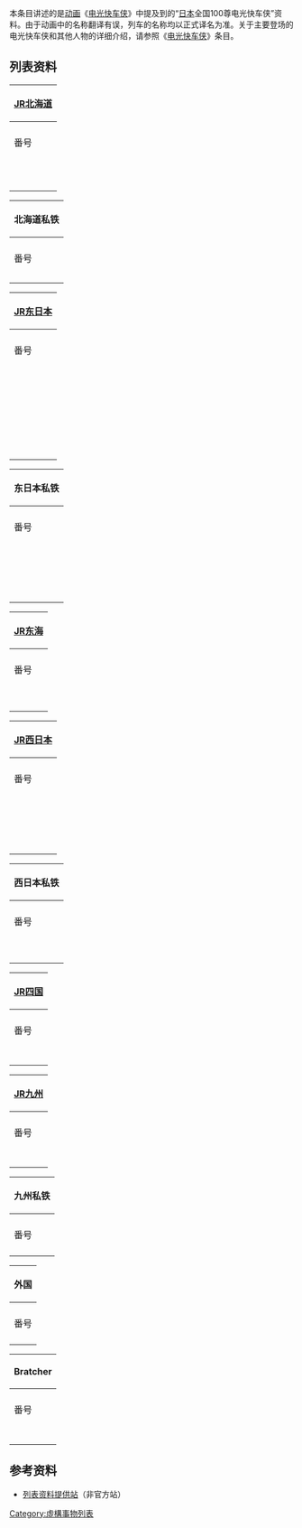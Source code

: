 {{noteTA
|T=zh-hans:100尊电光快车侠列表; zh-hant:100尊電光快車俠列表; zh-cn:100尊铁胆火车侠列表;
|dt=台灣：電光快車俠；大陆：铁胆火车侠；
|1=zh-hans:电光快车侠; zh-hant:電光快車俠; zh-cn:铁胆火车侠;
|d1=台灣：電光快車俠；大陆：铁胆火车侠；
}}
本条目讲述的是[[动画|动画]]《[[电光快车侠|电光快车侠]]》中提及到的“[[日本|日本]]全国100尊电光快车侠”资料。由于动画中的名称翻译有误，列车的名称均以正式译名为准。关于主要登场的电光快车侠和其他人物的详细介绍，请参照《[[电光快车侠|电光快车侠]]》条目。

== 列表资料 ==
{| class="wikitable" width=100% style="text-align: center;"
|- bgcolor=#F5DC47 
!colspan=6 bgcolor=#EFEFEF|'''[[JR北海道|JR北海道]]'''
|- bgcolor=#F5DC47
|-
!番号!!名称!!电车原型!!登场玩具
|-
|{{lang|ja|001}}
|C62蒸汽机车
'''C62'''
|[[蒸汽机车|蒸汽机车]]
[[日本国铁C62型蒸汽机车|C62]]
|
|-
|{{lang|ja|002}}
|{{lang|ja|おおぞら}}
[[大空號列車|大空号列车]]
|[[根室本线|根室本线]]{{lang|ja|{{tsl|ja|国鉄キハ183系気動車|キハ183系}}}}
|
|-
|{{lang|ja|003}}
|{{lang|ja|オホーツク}}
[[鄂霍次克號列車|鄂霍次克号列车]]
|[[石北本线|石北本线]]{{lang|ja|{{tsl|ja|国鉄キハ183系気動車|キハ183系}}}}
|
|-
|{{lang|ja|004}}
|{{lang|ja|快速エアポート}}
[[機場號列車|快速机场号]]
|[[千歳线|千歳线]][[JR北海道721系電聯車|721系]]
|
|-
|{{lang|ja|005}}
|急行宗谷
|[[宗谷本线|宗谷本线]]{{tsl|ja|国鉄キハ183系気動車|キハ183系}}
|
|-
|{{lang|ja|006}}
|{{lang|ja|スーパーホワイトアロー}}
[[神威號列車|超级白箭号列车]]
|[[函馆本线|函馆本线]][[JR北海道785系電聯車|785系]]
|
|-
|{{lang|ja|007}}
|{{lang|ja|スーパー北斗}}
[[超级北斗號列車|超级北斗號列車]]
|[[函馆本线|函馆本线]]{{lang|ja|[[JR北海道Kiha_281系柴聯車|キハ281系]]}}
|
|-
|{{lang|ja|008}}
|{{lang|ja|ハイモ}}
'''[[轨道车|モーターカー]]'''
|{{lang|ja|保線用モーターカー}}
TMC200CS
|
|-
|{{lang|ja|009}}
|[[北斗星号列车|北斗星]]
|东北·函馆本线[[DD51|DD51]]
|
|}
{| class="wikitable" width=100% style="text-align: center;"
|- bgcolor=#F5DC47 
!colspan=6 bgcolor=#EFEFEF| '''北海道私铁'''
|- bgcolor=#F5DC47
|-
!番号!!名称!!电车原型!!登场玩具
|-
|{{lang|ja|010}}
|札幌东西线
|[[東西線_(札幌市營地下鐵)|札幌东西线]]6000系
|
|-
|}
{| class="wikitable" width=100% style="text-align: center;"
|- bgcolor=#F5DC47 
!colspan=6 bgcolor=#EFEFEF|'''[[JR东日本|JR东日本]]'''
|- bgcolor=#F5DC47
|-
!番号!!名称!!电车原型!!登场玩具
|-
|{{lang|ja|011}}
|103系常磐线
|[[常磐线|常磐线]][[日本國鐵103系電聯車|103系]]
|
|-
|{{lang|ja|012}}
|211系
'''211系近郊型'''
|[[东海道线|东海道线]][[日本國鐵211系電聯車|211系]]
|
|-
|{{lang|ja|013}}
|DD19
'''{{tsl|ja|JR東日本DD19形ディーゼル機関車|DD19ロータリー除雪車}}'''
|[[奥羽本线|奥羽本线]]{{tsl|ja|JR東日本DD19形ディーゼル機関車|DD19}}
|
|-
|{{lang|ja|014}}
|{{lang|ja|E1マックス}}
（E1Max）
|[[东北新干线|东北]]·[[上越新干线|上越新干线]]
{{lang|ja|[[新干线E1系电车|E1系マックスあさひ]]}}
|005
MAX
|-
|{{lang|ja|015}}
|{{lang|ja|E2あさま}}
（E2[[浅间号列车|浅间号]]）
|[[北陆新干线|北陆]]·[[东北新干线|东北新干线]]
[[新干线E2系电车|E2系]]
|008
E2Jet
|-
|{{lang|ja|016}}
|{{lang|ja|E3こまち号}}
（E3[[小町号列车|小町号]]）
|[[秋田新干线|秋田新干线]]
[[新干线E3系电车|E3系]]
|014
E3Racer
|-
|{{lang|ja|017}}
|{{lang|ja|E4マックス}}
（E4Max）
|[[东北新干线|东北]]·[[上越新干线|上越新干线]]
{{lang|ja|[[新干线E4系电车|E4系マックスやまびこ]]}}
|019
E4Max
|-
|{{lang|ja|018}}
|EF55
|[[上越线|上越线]]·[[高崎线|高崎线]]EF55
|
|-
|{{lang|ja|019}}
|{{lang|ja|EF58お召し}}
'''[[日本國鐵EF58型電力機車|EF58]]'''
|[[电力机车|电力机车]][[EF58|EF58]]
|
|-
|{{lang|ja|020}}
|[[湘南电车|快速アクティー]]
|[[东海道本线|东海道本线]][[JR東日本215系電力動車組|215系]]
|
|-
|{{lang|ja|021}}
|{{lang|ja|キ100}}
'''{{tsl|ja|国鉄キ100形貨車|キ100ラッセル車}}'''
|{{lang|ja|除雪車キ100}}
|
|-
|{{lang|ja|022}}
|京浜东北线
|[[京濱東北線|京濱東北線]][[209系|209系]]
|
|-
|{{lang|ja|023}}
|{{lang|ja|新特急あかぎ}}
（[[赤城號列車|赤城號]]）
|[[高崎线|高崎线]]{{tsl|ja|国鉄185系電車|185系}}200番台
|
|-
|{{lang|ja|024}}
|{{lang|ja|スーパーあずさ}}
（[[超級梓號列車|超级梓號]]）

|[[中央本线|中央本线]][[E351系|E351系]]
|
|-
|{{lang|ja|025}}
|{{lang|ja|スーパービュー踊り子}}
（[[踊子號列車|超景踴子號]]）
|[[伊东线|伊东线]][[JR東日本251系電力動車組|251系]]
|
|-
|{{lang|ja|026}}
|{{lang|ja|スター21}}
（Star21）
|[[新幹線952型、953型電聯車|高速实验车辆952系]]
|021
Star21
|-
|{{lang|ja|027}}
|{{lang|ja|仙山线ざおう}}
（[[仙山線|仙山線]][[藏王號列車|藏王號]]）
|[[奥羽本线|奥羽本线]][[JR東日本719系電聯車|719系]]5000番台
|
|-
|{{lang|ja|028}}
|中央线
|[[中央线|中央线]]
[[201系|201系]]
|
|-
|{{lang|ja|029}}
|{{lang|ja|つばさ号}}
（[[翼号列车|翼号]]）
|[[山形新干线|山形新干线]][[400系|400系]]
|002
Tsubasa
|-
|{{lang|ja|030}}
|{{lang|ja|特急はつかり}}
（{{tsl|ja|はつかり (列車)|初雁號}}）
|[[東北本线|東北本线]][[日本國鐵485系電力動車組|485系]]1000番台
|
|-
|{{lang|ja|031}}
|{{lang|ja|ドクターイエロー}}
（[[黃博士|黄色医生]]）
|电气·轨道检测实验车辆
925形
|017
Doctor Yellow
|-
|{{lang|ja|032}}
|{{lang|ja|成田エクスプレス}}
（[[成田特快|成田特快]]）
|成田·[[总武本线|总武本线]]253
|010
Fire Nex
|-
|{{lang|ja|033}}
|{{lang|ja|ビューさざなみ}}
（[[細波號列車|景觀細波號]]）
|[[内房线|内房线]][[JR東日本255系電力動車組|255系]]
|
|-
|{{lang|ja|034}}
|{{lang|ja|フレッシュひたち}}
（[[新鮮常陸號列車|新鮮常陸號]]）
|[[常磐线|常磐线]][[JR東日本E653系電力動車組|E653系]]
|变形Box1
|-
|{{lang|ja|035}}
|{{lang|ja|ポリスウイン}}
|实验车辆[[WIN350|WIN350]]
|006
Police Win
|-
|{{lang|ja|036}}
|{{lang|ja|やまびこ号}}
（[[山彦號列車|山彥號]]）
|[[东北新干线|东北新干线]][[200系|200系]]
|变形Box2
|-
|{{lang|ja|037}}
|山手线
|[[山手线|山手线]][[205系|205系]]
|
|}
{| class="wikitable" width=100% style="text-align: center;"
|- bgcolor=#F5DC47 
!colspan=6 bgcolor=#EFEFEF|'''东日本私铁'''
|- bgcolor=#F5DC47
|-
!番号!!名称!!电车原型!!登场玩具
|-
|{{lang|ja|038}}
|{{lang|ja|井の頭線}}
'''{{lang|ja|京王井の頭線}}'''
|{{lang|ja|京王井の頭線3000系}}
|
|-
|{{lang|ja|039}}
|{{lang|ja|上田交通あまがえる}}
'''上田交通5000系'''
|上田交通5000系
|
|-
|{{lang|ja|040}}
|小田急线
'''小田急9000系'''
|[[小田急电铁|小田急电铁]]
9000系
|
|-
|{{lang|ja|041}}
|{{lang|ja|京急ウイング}}
'''京浜急行'''
|[[京濱急行電鐵|京浜急行]][[京急2100型電聯車|2100形]]
|
|-
|{{lang|ja|042}}
|{{lang|ja|京成スカイライナー}}
（[[Skyliner|Skyliner]]）
|[[京成电铁|京成电铁]][[京成AE100型電聯車|京成AE100型電聯車]]
|
|-
|{{lang|ja|043}}
|西武新宿线
'''西武线'''
|[[西武铁道|西武铁道]]新101系
|
|-
|{{lang|ja|044}}
|{{lang|ja|銚子電鉄デキ３}}
|[[铫子电铁|铫子电铁]]{{lang|ja|デキ３}}
|
|-
|{{lang|ja|045}}
|{{lang|ja|ちんちん電車}}
|东京23区内6000系
|
|-
|{{lang|ja|046}}
|东急东横线
|[[东急东横线|东急东横线]]9000系
|
|-
|{{lang|ja|047}}
|{{lang|ja|東武スペーシア}}
|[[东武日光线|东武日光线]]100系
|
|-
|{{lang|ja|048}}
|都营浅草线
|[[都营浅草线|都营浅草线]]5300系
|
|-
|{{lang|ja|049}}
|南部纵贯铁道
'''南部纵贯（{{lang|ja|ゴンスケ}}）'''
|南部纵贯铁道
{{lang|ja|{{tsl|ja|南部縦貫鉄道キハ10形気動車|キハ101系}}}}{{lang|ja|ゴンスケ}}
|
|-
|{{lang|ja|050}}
|{{lang|ja|箱根登山あじさい電車}}
'''箱根登山'''
|{{lang|ja|箱根登山铁道モハ２形}}
|
|-
|{{lang|ja|051}}
|{{lang|ja|北総開発げんこつ電車}}
'''{{lang|ja|北総開発（げんこつ）}}'''
|{{tsl|ja|北総開発鉄道7000形電車|北总公团线7000系}}
|
|-
|{{lang|ja|052}}
|{{lang|ja|リゾート21}}
'''{{lang|ja|伊豆急リゾート21}}'''
|[[伊豆急行|伊豆急行]]2100系
|
|-
|{{lang|ja|053}}
|{{lang|ja|ロマンスカー}}
'''{{lang|ja|小田急ロマンスカー}}'''

（[[浪漫特快|浪漫特快]]）
|[[小田急电铁|小田急电铁]]
10000系HiSE
|
|-
|}
{| class="wikitable" width=100% style="text-align: center;"
|- bgcolor=#F5DC47 
!colspan=6 bgcolor=#EFEFEF|'''[[JR东海|JR东海]]'''
|- bgcolor=#F5DC47
|-
!番号!!名称!!电车原型!!登场玩具
|-
|{{lang|ja|054}}
|300X
|实验车辆[[新干线955型电联车|300X]]
|009
300X
|-
|{{lang|ja|055}}
|{{lang|ja|L特急しらさぎ}}
'''{{lang|ja|しらさぎ}}'''

（[[白鹭号列车|白鹭号]]）
|[[东海道|东海道]]·[[北陸本线|北陸本线]][[日本國鐵485系電力動車組|485系]]
|
|-
|{{lang|ja|056}}
|{{lang|ja|あさぎり}}
|[[御殿场线|御殿场线]][[JR東海371系電聯車|371系]]
|
|-
|{{lang|ja|057}}
|{{lang|ja|こだま号}}
（[[回声号列车|回声号]]）
|[[东海道|东海道]]·[[山阳新干线|山阳新干线]][[0系|0系]]
|
|-
|{{lang|ja|058}}
|のぞみ号
（[[希望号列车|希望号]]）
|[[东海道|东海道]]·[[山阳新干线|山阳新干线]][[300系|300系]]
|001
Nozomi号
|-
|{{lang|ja|059}}
|{{lang|ja|みかん電車113系}}
'''113系みかん電車'''
|[[东海道本线|东海道本线]][[日本國鐵113系電力動車組|113系]]
|
|-
|{{lang|ja|060}}
|{{lang|ja|ワイドビューしなの}}
|[[中央本线|中央本线]][[383系|383系]]
|
|}
{| class="wikitable" width=100% style="text-align: center;"
|- bgcolor=#F5DC47 
!colspan=6 bgcolor=#EFEFEF| '''[[JR西日本|JR西日本]]'''
|- bgcolor=#F5DC47
|-
!番号!!名称!!电车原型!!登场玩具
|-
|{{lang|ja|062}}
|221系新快速
'''新快速221系'''
|[[东海道本线|东海道本线]]{{link-ja|221系|JR西日本221系電車}}
|
|-
|{{lang|ja|063}}
|581系月光
'''月光'''
|[[山阳本线|山阳本线]]{{tsl|ja|国鉄581系電車|581系}}
|
|-
|{{lang|ja|064}}
|DD51出云
'''出云'''
|[[东海道|东海道]]·[[山阳本线|山阳本线]]
[[DD51|DD51]]
|
|-
|{{lang|ja|065}}
|{{lang|ja|ウイン350}}
|实验车辆[[WIN350|WIN350]]
|004
Win Dash
|-
|{{lang|ja|066}}
|{{lang|ja|ウエストのぞみ}}
|[[山阳新干线|山阳新干线]][[500系|500系]]
|012
West Nozomi
|-
|{{lang|ja|067}}
|{{lang|ja|オーシャンアロー}}

（[[海洋之箭号列车|海洋之箭号]]）
|[[纪势本线|纪势本线]][[JR西日本283系電力動車組|283系]]
|
|-
|{{lang|ja|068}}
|{{lang|ja|キハ58}}
|{{lang|ja|急行型ディーゼルカー{{tsl|ja|国鉄キハ58系気動車|キハ58}}}}
|
|-
|{{lang|ja|069}}
|{{lang|ja|サンダーバード}}
|[[北陆本线|北陆本线]][[JR西日本681系電聯車|681系]]
|
|-
|{{lang|ja|070}}
|{{lang|ja|スーパーはくと}}
|[[智頭線|智头急行线]]HOT7000系
|
|-
|{{lang|ja|071}}
|{{lang|ja|タンゴエクスプローラー}}
|[[嵯峨野线|嵯峨野线]]·{{lang|ja|北近畿タンゴ铁道}}
KTR001系
|
|-
|{{lang|ja|072}}
|白鸟
|[[北陆本线|北陆]]·[[羽越本线|羽越本线]]485系
|
|-
|{{lang|ja|073}}
|{{lang|ja|はくたか}}

（[[白鹰号列车|白鹰号]]）
|[[北陆本线|北陆本线]][[JR西日本681系電聯車|681系]]
|
|-
|{{lang|ja|074}}
|{{lang|ja|はまかぜ}}

（[[滨风号列车|滨风号]]）
|[[播但线|播但线]][[日本國鐵KiHa_181系柴聯車|キハ181系]]
|
|-
|{{lang|ja|075}}
|{{lang|ja|はやぶさ}}

（[[隼号列车|隼号]]）
|[[鹿儿岛本线|鹿儿岛本线]]24系25形
|
|-
|{{lang|ja|076}}
|{{lang|ja|はるか}}

（[[遥号列车|遥号]]）
|[[关西空港线|关西空港线]]281系
|
|-
|{{lang|ja|077}}
|{{lang|ja|ひかり号}}
（[[光号列车|光号]]）
|[[东海道|东海道]]·[[山阳新干线|山阳新干线]]
100N系
|003
Hikari号
|-
|{{lang|ja|078}}
|{{lang|ja|フェスタ}}
|{{lang|ja|ジョイフルトレイン}}
{{lang|ja|キロ59形}}
|
|}
{| class="wikitable" width=100% style="text-align: center;"
|- bgcolor=#F5DC47 
!colspan=6 bgcolor=#EFEFEF|'''西日本私铁'''
|- bgcolor=#F5DC47
|-
!番号!!名称!!电车原型!!登场玩具
|-

|{{lang|ja|079}}
|{{lang|ja|近鉄アーバンライナー}}
|[[近铁大阪线|近铁大阪线]]21000系
|
|-
|{{lang|ja|080}}
|京阪特急
|京阪电气铁道
3000系
|
|-
|{{lang|ja|081}}
|{{lang|ja|南海ラピート}}
|[[南海空港线|南海空港线]]
50000系
|013
Nankai Rapit
|-
|{{lang|ja|082}}
|阪急特急
|[[阪急电铁|阪急电铁]]
6300系
|
|-
|{{lang|ja|083}}
|{{lang|ja|阪神ジェットカー}}
'''{{lang|ja|阪神（青胴車）}}'''
|阪神电车
5500系
|
|-
|{{lang|ja|084}}
|{{lang|ja|名鉄パノラマスーパー}}
|[[名古屋铁道|名古屋铁道]]1000系
|
|-
|{{lang|ja|085}}
|{{lang|ja|ひろでん}}
'''广岛电铁'''
|[[广岛电铁|广岛电铁]]
广电3800系
|
|}
{| class="wikitable" width=100% style="text-align: center;"
|- bgcolor=#F5DC47 
!colspan=6 bgcolor=#EFEFEF| '''[[JR四国|JR四国]]'''
|- bgcolor=#F5DC47
|-
!番号!!名称!!电车原型!!登场玩具
|-
|{{lang|ja|086}}
|{{lang|ja|うずしお}}

（[[涡潮号列车|涡潮号]]）
|[[高德线|高德线]]2000系
|
|-
|{{lang|ja|087}}
|{{lang|ja|しおかぜ}}

（[[潮风号列车|潮风号]]）
|[[予讚線|予讚線]]8000系
|
|-
|{{lang|ja|088}}
|濑户

（[[濑户号列车|濑户号]]）
|[[濑户大桥线|濑户大桥线]]
24系25形濑户EF65
|
|-
|{{lang|ja|089}}
|南风
|[[予讚線|予讚線]]2000系
|
|-
|}
{| class="wikitable" width=100% style="text-align: center;"
|- bgcolor=#F5DC47 
!colspan=6 bgcolor=#EFEFEF| '''[[JR九州|JR九州]]'''
|- bgcolor=#F5DC47
|-
!番号!!名称!!电车原型!!登场玩具
|-
|{{lang|ja|090}}
|鹿儿岛本线717系
'''717系'''
|[[予讚線|予讚線]]2000系
|
|-
|{{lang|ja|091}}
|{{lang|ja|ソニックにちりん}}
|[[日丰本线|日丰本线]][[JR九州883系電力動車組|883系]]
|011
Sniper Sonic
|-
|{{lang|ja|092}}
|日丰本线813系
'''813系'''
|[[日丰本线|日丰本线]][[JR九州813系電力動車組|813系]]
|
|-
|{{lang|ja|093}}
|{{lang|ja|ゆふいんの森}}

（[[由布号列车|由布院之森]]）
|[[久大本线|久大本线]]{{tsl|ja|JR九州キハ71系気動車|キハ71系}}
|
|-
|{{lang|ja|094}}
|{{lang|ja|つばめ}}
'''つばめ号'''

（[[燕号列车|燕号]]）
|[[鹿儿岛本线|鹿儿岛本线]][[JR九州787系電力動車組|787系]]
|
|}
{| class="wikitable" width=100% style="text-align: center;"
|- bgcolor=#F5DC47 
!colspan=6 bgcolor=#EFEFEF| '''九州私铁'''
|- bgcolor=#F5DC47
|-
!番号!!名称!!电车原型!!登场玩具
|-
|{{lang|ja|095}}
|西铁8000系
'''西铁特急'''
|[[西日本铁道|西日本铁道]]8000系
|
|}
{| class="wikitable" width=100% style="text-align: center;"
|- bgcolor=#F5DC47 
!colspan=6 bgcolor=#EFEFEF| '''外国'''
|- bgcolor=#F5DC47
|-
!番号!!名称!!电车原型!!登场玩具
|-
|{{lang|ja|096}}
|{{tsl|en|SNCF 232.U.1|232U}}
|[[法国|法国]]的[[蒸氣机车|蒸氣机车]]
|
|}
{| class="wikitable" width=100% style="text-align: center;"
|- bgcolor=#F5DC47 
!colspan=6 bgcolor=#EFEFEF| '''Bratcher'''
|- bgcolor=#F5DC47
|-
!番号!!名称!!电车原型!!登场玩具
|-
|-
|{{lang|ja|097}}
|{{lang|ja|シルバーエクスプレス}}
|黑暗贵族特急
（原创）
|018
Silver Express
|-
|{{lang|ja|098}}
|{{lang|ja|ラックエクスプレス}}
|黑暗超特急
（原创）
|007
Black Express
|-
|{{lang|ja|099}}
|{{lang|ja|D51ドジラス}}
|蒸汽机车[[D51|D51]]
|015
Dozilas
|-
|{{lang|ja|100}}
|{{lang|ja|C55ウッカリー}}
|蒸汽机车{{tsl|ja|国鉄C55形蒸気機関車|C55}}
|016
Ukkari
|}

== 参考资料 ==

*{{ja}} [http://www2b.biglobe.ne.jp/~youz/JHR/buukan/anime/100.html 列表资料提供站]{{Wayback|url=http://www2b.biglobe.ne.jp/~youz/JHR/buukan/anime/100.html |date=20070219204213 }}（非官方站）

[[Category:虛構事物列表|Category:虛構事物列表]]